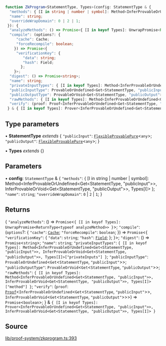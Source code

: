 ```ts
function ZkProgram<StatementType, Types>(config: StatementType & {
  "methods": { [I in string | number | symbol]: Method<InferProvableOrUndefined<Get<StatementType, "publicInput">>, InferProvableOrVoid<Get<StatementType, "publicOutput">>, Types[I]> };
  "name": string;
  "overrideWrapDomain": 0 | 2 | 1;
 }): {
  "analyzeMethods": () => Promise<{ [I in keyof Types]: UnwrapPromise<ReturnType<typeof analyzeMethod>> }>;
  "compile": (options?: {
     "cache": Cache;
     "forceRecompile": boolean;
    }) => Promise<{
     "verificationKey": {
        "data": string;
        "hash": Field;
       };
    }>;
  "digest": () => Promise<string>;
  "name": string;
  "privateInputTypes": { [I in keyof Types]: Method<InferProvableOrUndefined<Get<StatementType, "publicInput">>, InferProvableOrVoid<Get<StatementType, "publicOutput">>, Types[I]>["privateInputs"] };
  "publicInputType": ProvableOrUndefined<Get<StatementType, "publicInput">>;
  "publicOutputType": ProvableOrVoid<Get<StatementType, "publicOutput">>;
  "rawMethods": { [I in keyof Types]: Method<InferProvableOrUndefined<Get<StatementType, "publicInput">>, InferProvableOrVoid<Get<StatementType, "publicOutput">>, Types[I]>["method"] };
  "verify": (proof: Proof<InferProvableOrUndefined<Get<StatementType, "publicInput">>, InferProvableOrVoid<Get<StatementType, "publicOutput">>>) => Promise<boolean>;
 } & { [I in keyof Types]: Prover<InferProvableOrUndefined<Get<StatementType, "publicInput">>, InferProvableOrVoid<Get<StatementType, "publicOutput">>, Types[I]> }
```

## Type parameters

• **StatementType** *extends* \{
  `"publicInput"`: [`FlexibleProvablePure`](../type-aliases/FlexibleProvablePure.mdx)\<`any`\>;
  `"publicOutput"`: [`FlexibleProvablePure`](../type-aliases/FlexibleProvablePure.mdx)\<`any`\>;
 \}

• **Types** *extends* \{\}

## Parameters

• **config**: `StatementType` & \{
  `"methods"`: \{ [I in string \| number \| symbol]: Method\<InferProvableOrUndefined\<Get\<StatementType, "publicInput"\>\>, InferProvableOrVoid\<Get\<StatementType, "publicOutput"\>\>, Types[I]\> \};
  `"name"`: `string`;
  `"overrideWrapDomain"`: `0` \| `2` \| `1`;
 \}

## Returns

\{
  `"analyzeMethods"`: () => `Promise`\<`{ [I in keyof Types]: UnwrapPromise<ReturnType<typeof analyzeMethod>> }`\>;
  `"compile"`: (`options`?: \{
     `"cache"`: [`Cache`](../type-aliases/Cache.mdx);
     `"forceRecompile"`: `boolean`;
    \}) => `Promise`\<\{
     `"verificationKey"`: \{
        `"data"`: `string`;
        `"hash"`: [`Field`](../type-aliases/Field.mdx);
       \};
    \}\>;
  `"digest"`: () => `Promise`\<`string`\>;
  `"name"`: `string`;
  `"privateInputTypes"`: `{ [I in keyof Types]: Method<InferProvableOrUndefined<Get<StatementType, "publicInput">>, InferProvableOrVoid<Get<StatementType, "publicOutput">>, Types[I]>["privateInputs"] }`;
  `"publicInputType"`: `ProvableOrUndefined`\<`Get`\<`StatementType`, `"publicInput"`\>\>;
  `"publicOutputType"`: `ProvableOrVoid`\<`Get`\<`StatementType`, `"publicOutput"`\>\>;
  `"rawMethods"`: `{ [I in keyof Types]: Method<InferProvableOrUndefined<Get<StatementType, "publicInput">>, InferProvableOrVoid<Get<StatementType, "publicOutput">>, Types[I]>["method"] }`;
  `"verify"`: (`proof`: [`Proof`](../classes/Proof.mdx)\<`InferProvableOrUndefined`\<`Get`\<`StatementType`, `"publicInput"`\>\>, `InferProvableOrVoid`\<`Get`\<`StatementType`, `"publicOutput"`\>\>\>) => `Promise`\<`boolean`\>;
 \} & `{ [I in keyof Types]: Prover<InferProvableOrUndefined<Get<StatementType, "publicInput">>, InferProvableOrVoid<Get<StatementType, "publicOutput">>, Types[I]> }`

## Source

[lib/proof-system/zkprogram.ts:393](https://github.com/o1-labs/o1js/blob/081e48fe103a96db7083cdaea72a409cca3182c3/src/lib/proof-system/zkprogram.ts#L393)
